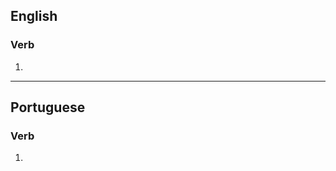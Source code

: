 ==English==

===Verb===
{{head|en|verb form}}

# {{en-third-person singular of|visualize}}

----

==Portuguese==

===Verb===
{{head|pt|verb form}}

# {{pt-verb form of|visualizar}}